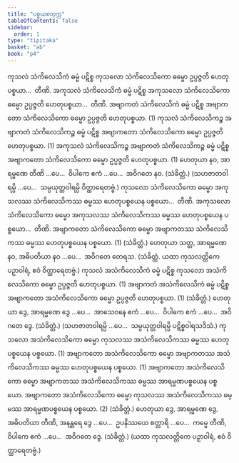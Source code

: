 ```yaml
---
title: "ပစ္စယစတုက္က"
tableOfContents: false
sidebar:
  order: 1
type: "tipitaka"
basket: "ab"
book: "p4"
---
```



<DynamicBreadcrumb />

<Division number="6" book="p4" e="ch" v="39" p="604">

<Paragraph number="1448" book="p4">
ကုသလံ သံကိလေသိကံ ဓမ္မံ ပဋိစ္စ ကုသလော သံကိလေသိကော ဓမ္မော ဥပ္ပဇ္ဇတိ ဟေတုပစ္စယာ…  တီဏိ.
</Paragraph>

<Paragraph number="1449" book="p4">
အကုသလံ သံကိလေသိကံ ဓမ္မံ ပဋိစ္စ အကုသလော သံကိလေသိကော ဓမ္မော ဥပ္ပဇ္ဇတိ ဟေတုပစ္စယာ…  တီဏိ.
</Paragraph>

<Paragraph number="1450" book="p4">
အဗျာကတံ သံကိလေသိကံ ဓမ္မံ ပဋိစ္စ အဗျာကတော သံကိလေသိကော ဓမ္မော ဥပ္ပဇ္ဇတိ ဟေတုပစ္စယာ. (1)
</Paragraph>

<Paragraph number="1451" book="p4">
ကုသလံ သံကိလေသိကဉ္စ အဗျာကတံ သံကိလေသိကဉ္စ ဓမ္မံ ပဋိစ္စ အဗျာကတော သံကိလေသိကော ဓမ္မော ဥပ္ပဇ္ဇတိ ဟေတုပစ္စယာ. (1)
</Paragraph>

<Paragraph number="1452" book="p4">
အကုသလံ သံကိလေသိကဉ္စ အဗျာကတံ သံကိလေသိကဉ္စ ဓမ္မံ ပဋိစ္စ အဗျာကတော သံကိလေသိကော ဓမ္မော ဥပ္ပဇ္ဇတိ ဟေတုပစ္စယာ. (1)
</Paragraph>

</Division>
<Division number="7" book="p4" e="ch" v="39" p="604">

<Paragraph number="1453" book="p4">
ဟေတုယာ နဝ, အာရမ္မဏေ တီဏိ …ပေ…  ဝိပါကေ ဧကံ …ပေ…  အဝိဂတေ နဝ. (သံခိတ္တံ.)
</Paragraph>

<Paragraph number="1454" book="p4">
(သဟဇာတဝါရမ္ပိ …ပေ…  သမ္ပယုတ္တဝါရမ္ပိ ဝိတ္ထာရေတဗ္ဗံ.)
</Paragraph>

</Division>
<Division number="8" book="p4" e="ch" v="39" p="605">

<Paragraph number="1455" book="p4">
ကုသလော သံကိလေသိကော ဓမ္မော အကုသလဿ သံကိလေသိကဿ ဓမ္မဿ ဟေတုပစ္စယေန ပစ္စယော…  တီဏိ.
</Paragraph>

<Paragraph number="1456" book="p4">
အကုသလော သံကိလေသိကော ဓမ္မော အကုသလဿ သံကိလေသိကဿ ဓမ္မဿ ဟေတုပစ္စယေန ပစ္စယော…  တီဏိ.
</Paragraph>

<Paragraph number="1457" book="p4">
အဗျာကတော သံကိလေသိကော ဓမ္မော အဗျာကတဿ သံကိလေသိကဿ ဓမ္မဿ ဟေတုပစ္စယေန ပစ္စယော. (1) (သံခိတ္တံ.)
</Paragraph>

</Division>
<Division number="9" book="p4" e="ch" v="39" p="605">

<Paragraph number="1458" book="p4">
ဟေတုယာ သတ္တ, အာရမ္မဏေ နဝ, အဓိပတိယာ နဝ …ပေ…  အဝိဂတေ တေရသ. (သံခိတ္တံ. ယထာ ကုသလတ္တိကေ ပဉှာဝါရံ, ဧဝံ ဝိတ္ထာရေတဗ္ဗံ.)
</Paragraph>

</Division>
<Division number="10" book="p4" e="ch" v="39" p="605">

<Paragraph number="1459" book="p4">
ကုသလံ အသံကိလေသိကံ ဓမ္မံ ပဋိစ္စ ကုသလော အသံကိလေသိကော ဓမ္မော ဥပ္ပဇ္ဇတိ ဟေတုပစ္စယာ. (1)
</Paragraph>

<Paragraph number="1460" book="p4">
အဗျာကတံ အသံကိလေသိကံ ဓမ္မံ ပဋိစ္စ အဗျာကတော အသံကိလေသိကော ဓမ္မော ဥပ္ပဇ္ဇတိ ဟေတုပစ္စယာ. (1) (သံခိတ္တံ.)
</Paragraph>

</Division>
<Division number="11" book="p4" e="ch" v="39" p="605">

<Paragraph number="1461" book="p4">
ဟေတုယာ ဒွေ, အာရမ္မဏေ ဒွေ …ပေ…  အာသေဝနေ ဧကံ …ပေ…  ဝိပါကေ ဧကံ …ပေ…  အဝိဂတေ ဒွေ. (သံခိတ္တံ.)
</Paragraph>

<Paragraph number="1462" book="p4">
(သဟဇာတဝါရမ္ပိ …ပေ…  သမ္ပယုတ္တဝါရမ္ပိ ပဋိစ္စဝါရသဒိသံ.)
</Paragraph>

</Division>
<Division number="12" book="p4" e="ch" v="39" p="605">

<Paragraph number="1463" book="p4">
ကုသလော အသံကိလေသိကော ဓမ္မော ကုသလဿ အသံကိလေသိကဿ ဓမ္မဿ ဟေတုပစ္စယေန ပစ္စယော. (1)
</Paragraph>

<Paragraph number="1464" book="p4">
အဗျာကတော အသံကိလေသိကော ဓမ္မော အဗျာကတဿ အသံကိလေသိကဿ ဓမ္မဿ ဟေတုပစ္စယေန ပစ္စယော. (1)
</Paragraph>

<Paragraph number="1465" book="p4">
အဗျာကတော အသံကိလေသိကော ဓမ္မော အဗျာကတဿ အသံကိလေသိကဿ ဓမ္မဿ အာရမ္မဏပစ္စယေန ပစ္စယော. အဗျာကတော အသံကိလေသိကော ဓမ္မော ကုသလဿ အသံကိလေသိကဿ ဓမ္မဿ အာရမ္မဏပစ္စယေန ပစ္စယော. (2) (သံခိတ္တံ.)
</Paragraph>

</Division>
<Division number="13" book="p4" e="ch" v="39" p="606">

<Paragraph number="1466" book="p4">
ဟေတုယာ ဒွေ, အာရမ္မဏေ ဒွေ, အဓိပတိယာ တီဏိ, အနန္တရေ ဒွေ …ပေ…  ဥပနိဿယေ စတ္တာရိ …ပေ…  ကမ္မေ တီဏိ, ဝိပါကေ ဧကံ …ပေ…  အဝိဂတေ ဒွေ. (သံခိတ္တံ.)
</Paragraph>

<Paragraph number="1467" book="p4">
(ယထာ ကုသလတ္တိကေ ပဉှာဝါရံ, ဧဝံ ဝိတ္ထာရေတဗ္ဗံ.)
</Paragraph>
</Division>